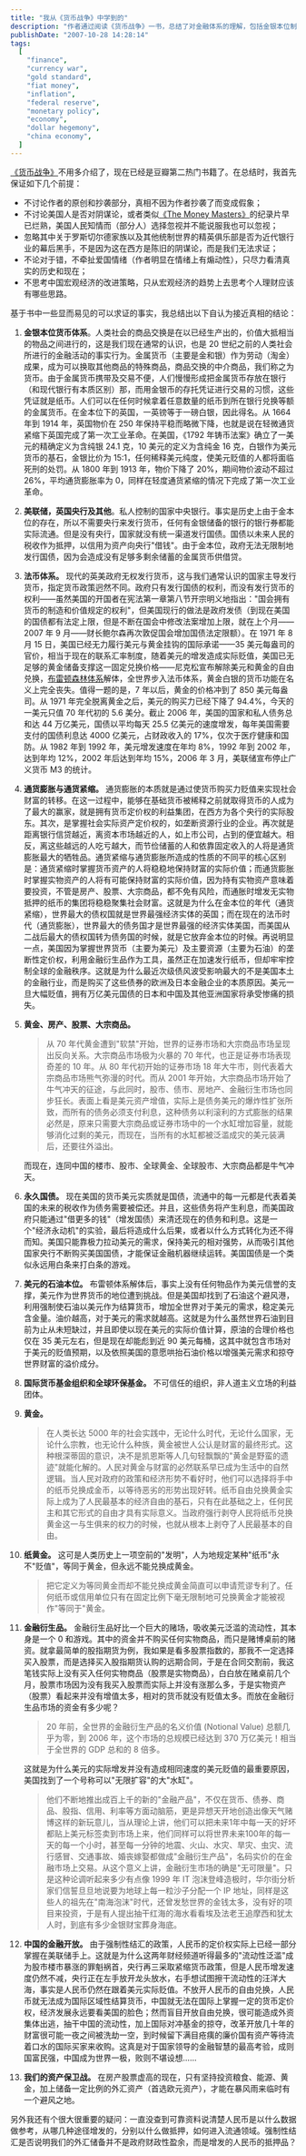 ```yaml
---
title: "我从《货币战争》中学到的"
description: "作者通过阅读《货币战争》一书，总结了对金融体系的理解，包括金银本位制的历史、美联储性质、法币体系的运作、通胀与通缩的影响、石油与美元的关系等经济议题，并探讨了美元作为世界货币的本质及中国的金融政策挑战。"
publishDate: "2007-10-28 14:28:14"
tags:
  [
    "finance",
    "currency war",
    "gold standard",
    "fiat money",
    "inflation",
    "federal reserve",
    "monetary policy",
    "economy",
    "dollar hegemony",
    "china economy",
  ]
---
```


[《货币战争》](http://www.douban.com/subject/2081876/)不用多介绍了，现在已经是豆瓣第二热门书籍了。在总结时，我首先保证如下几个前提：

- 不讨论作者的原创和抄袭部分，真相不因为作者抄袭了而变成假象；
- 不讨论美国人是否对阴谋论，或者类似[《The Money Masters》](http://www.douban.com/review/1201809/)的纪录片早已烂熟，美国人民知情而（部分人）选择忽视并不能说服我也可以忽视；
- 忽略其中关于罗斯切尔德家族以及其他统制世界的精英俱乐部是否为近代银行业的幕后黑手，不是因为这在西方是陈旧的阴谋论，而是我们无法求证；
- 不论对于错，不牵扯爱国情绪（作者明显在情绪上有煽动性），只尽力看清真实的历史和现在；
- 不思考中国宏观经济的改进策略，只从宏观经济的趋势上去思考个人理财应该有哪些思路。

基于书中一些显而易见的可以求证的事实，我总结出以下自认为接近真相的结论：

1. **金银本位货币体系**。人类社会的商品交换是在以已经生产出的，价值大抵相当的物品之间进行的，这是我们现在通常的认识，也是 20 世纪之前的人类社会所进行的金融活动的事实行为。金属货币（主要是金和银）作为劳动（淘金）成果，成为可以换取其他商品的特殊商品，商品交换的中介商品，我们称之为货币。由于金属货币携带及交易不便，人们慢慢形成把金属货币存放在银行（和现代银行有本质区别）那，而用金银币的存托凭证进行交易的习惯，这些凭证就是纸币。人们可以在任何时候拿着任意数量的纸币到所在银行兑换等额的金属货币。在金本位下的英国，一英镑等于一磅白银，因此得名。从 1664 年到 1914 年，英国物价在 250 年保持平稳而略微下降，也就是说在轻微通货紧缩下英国完成了第一次工业革命。在美国，《1792 年铸币法案》确立了一美元的精确定义为含纯银 24.1 克，10 美元的定义为含纯金 16 克，白银作为美元货币的基石，金银比价为 15:1，任何稀释美元纯度，使美元贬值的人都将面临死刑的处罚。从 1800 年到 1913 年，物价下降了 20%，期间物价波动不超过 26%，平均通货膨胀率为 0，同样在轻度通货紧缩的情况下完成了第一次工业革命。

2. **美联储，英国央行及其他**。私人控制的国家中央银行。事实是历史上由于金本位的存在，所以不需要央行来发行货币，任何有金银储备的银行的银行券都能实际流通。但是没有央行，国家就没有统一渠道发行国债。国债以未来人民的税收作为抵押，以信用为资产向央行"借钱"。由于金本位，政府无法无限制地发行国债，因为会造成没有足够多剩余储蓄的金属货币供借贷。

3. **法币体系。** 现代的英美政府无权发行货币，这与我们通常认识的国家主导发行货币，指定货币政策迥然不同。政府只有发行国债的权利，而没有发行货币的权利——虽然美国的开国者在宪法第一章第八节开宗明义地指出："国会拥有货币的制造和价值规定的权利"，但美国现行的做法是政府发债（到现在美国的国债都有法定上限，但是不断在国会中修改法案增加上限，就在上个月——2007 年 9 月——财长鲍尔森再次敦促国会增加国债法定限额）。在 1971 年 8 月 15 日，美国已经无力履行美元与黄金挂钩的国际承诺——35 美元每盎司的官价，相当于现在的联系汇率制度，随着美元的增发造成实际贬值，美国已无足够的黄金储备支撑这一固定兑换价格——尼克松宣布解除美元和黄金的自由兑换，[布雷顿森林体系](http://zhidao.baidu.com/question/14134837.html)解体，全世界步入法币体系，黄金白银的货币功能在名义上完全丧失。值得一题的是，7 年以后，黄金的价格冲到了 850 美元每盎司。从 1971 年完全脱离黄金之后，美元的购买力已经下降了 94.4%，今天的一美元只值 70 年代初的 5.6 美分。截止 2006 年，美国的国家和私人债务总和达 44 万亿美元，国债以平均每天 25.5 亿美元的速度增发，每年美国需要支付的国债利息达 4000 亿美元，占财政收入的 17%，仅次于医疗健康和国防。从 1982 年到 1992 年，美元增发速度在年均 8%，1992 年到 2002 年，达到年均 12%，2002 年后达到年均 15%，2006 年 3 月，美联储宣布停止广义货币 M3 的统计。

4. **通货膨胀与通货紧缩。** 通货膨胀的本质就是通过使货币购买力贬值来实现社会财富的转移。在这一过程中，能够在基础货币被稀释之前就取得货币的人成为了最大的赢家，就是拥有货币定价权的利益集团，在西方为各个央行的实际股东。其次，是掌握社会实际资产定价权的，如垄断资源行业的企业。再次就是距离银行信贷越近，离资本市场越近的人，如上市公司，占到的便宜越大。相反，离这些越远的人吃亏越大，而节俭储蓄的人和依靠固定收入的人将是通货膨胀最大的牺牲品。通货紧缩与通货膨胀所造成的性质的不同平的核心区别是：通货紧缩时掌握货币资产的人将稳稳地保持财富的实际价值；而通货膨胀时掌握实物资产的人将有可能保持财富的实际价值，因为持有实物资产意味着要投资，不管是房产、股票、大宗商品，都不免有风险，而通胀时增发无实物抵押的纸币的集团将稳稳聚集社会财富。这就是为什么在金本位的年代（通货紧缩），世界最大的债权国就是世界最强经济实体的英国；而在现在的法币时代（通货膨胀），世界最大的债务国才是世界最强的经济实体美国，而美国从二战后最大的债权国转为债务国的时候，就是它放弃金本位的时候。再说明显一点，美国因为掌握世界货币（主要为美元）及主要资源（主要为石油）的垄断性定价权，利用金融衍生品作为工具，虽然正在加速发行纸币，但却牢牢控制全球的金融秩序。这就是为什么最近次级债风波受影响最大的不是美国本土的金融行业，而是购买了这些债券的欧洲及日本金融企业的本质原因。美元一旦大幅贬值，拥有万亿美元国债的日本和中国及其他亚洲国家将承受惨痛的损失。

5. **黄金、房产、股票、大宗商品。**

   > 从 70 年代黄金遭到"软禁"开始，世界的证券市场和大宗商品市场呈现出反向关系。大宗商品市场极为火暴的 70 年代，也正是证券市场表现奇差的 10 年。从 80 年代初开始的证券市场 18 年大牛市，则代表着大宗商品市场熊气弥漫的时代。而从 2001 年开始，大宗商品市场开始了牛气冲天的征途，与此同时，股市、债市、房地产、金融衍生市场也同步狂长。表面上看是美元资产增值，实际上是债务美元的爆炸性扩张所致，而所有的债务必须支付利息，这种债务以利滚利的方式膨胀的结果必然是，原来只需要大宗商品或证券市场中的一个水缸增加容量，就能够消化过剩的美元，而现在，当所有的水缸都被泛滥成灾的美元装满后，还要往外溢出。

   而现在，连同中国的楼市、股市、全球黄金、全球股市、大宗商品都是牛气冲天。

6. **永久国债。** 现在美国的货币美元实质就是国债，流通中的每一元都是代表着美国的未来的税收作为债务需要被偿还。并且，这些债务将产生利息，而美国政府只能通过"借更多的钱"（增发国债）来清还现在的债务和利息。这是一个"经济永动机"的实验，最后将造成什么后果，或者以什么方式转化为还不得而知。美国只能靠极力拉动美元的需求，保持美元的相对强势，从而吸引其他国家央行不断购买美国国债，才能保证金融机器继续运转。美国国债是一个类似永远用白条来打白条的游戏。

7. **美元的石油本位。** 布雷顿体系解体后，事实上没有任何物品作为美元信誉的支撑，美元作为世界货币的地位遭到挑战。但是美国却找到了石油这个避风港，利用强制使石油以美元作为结算货币，增加全世界对于美元的需求，稳定美元含金量。油价越高，对于美元的需求就越高。这就是为什么虽然世界石油到目前为止从未短缺过，并且即使以现在美元的实际价值计算，原油的合理价格也仅在 35 美元左右，但是现在却能彪到近 90 美元每桶，这其中就包含市场对于美元的贬值预期，以及依照美国的意愿哄抬石油价格以增强美元需求和掠夺世界财富的溢价成分。

8. **国际货币基金组织和全球环保基金。** 不可信任的组织，非人道主义立场的利益团体。

9. **黄金。**

   > 在人类长达 5000 年的社会实践中，无论什么时代，无论什么国家，无论什么宗教，也无论什么种族，黄金被世人公认是财富的最终形式。这种根深蒂固的意识，决不是凯恩斯等人几句轻飘飘的"黄金是野蛮的遗迹"就能化解的。人民对黄金与财富的必然联系早已成为生活中的自然逻辑。当人民对政府的政策和经济形势不看好时，他们可以选择将手中的纸币兑换成金币，以等待恶劣的形势出现好转。纸币自由兑换黄金实际上成为了人民最基本的经济自由的基石，只有在此基础之上，任何民主和其它形式的自由才具有实际意义。当政府强行剥夺人民将纸币兑换黄金这一与生俱来的权力的时候，也就从根本上剥夺了人民最基本的自由。

10. **纸黄金。** 这可是人类历史上一项空前的"发明"，人为地规定某种"纸币"永不"贬值"，等同于黄金，但永远不能兑换成黄金。

    > 把它定义为等同黄金而却不能兑换成黄金简直可以申请荒谬专利了。任何纸币或信用单位只有在固定比例下毫无限制地可兑换黄金才能被视作"等同于"黄金。

11. **金融衍生品。** 金融衍生品好比一个巨大的赌场，吸收美元泛滥的流动性，其本身是一个 0 和游戏。其中的资金并不购买任何实物商品，而只是赌博桌前的赌资。就拿最简单的股指期货为例，我如果是看多股票指数的，那我不一定选择买入股票，而是选择买入股指期货认购的远期合同，于是在合同交割前，我这笔钱实际上没有买入任何实物商品（股票是实物商品），白白放在赌桌前几个月，股票市场因为没有我买入股票而实际上并没有涨那么多，于是实物资产（股票）看起来并没有增值太多，相对的货币就没有贬值太多。而放在金融衍生品市场的资金有多少呢？

    > 20 年前，全世界的金融衍生产品的名义价值 (Notional Value) 总额几乎为零，到 2006 年，这个市场的总规模已经达到 370 万亿美元！相当于全世界的 GDP 总和的 8 倍多。

    这就是为什么美元的实际增发并没有造成相同速度的美元贬值的最重要原因，美国找到了一个号称可以"无限扩容"的大"水缸"。

    > 他们不断地推出成百上千的新的"金融产品"，不仅在货币、债券、商品、股指、信用、利率等方面动脑筋，更是异想天开地创造出像天气赌博这样的新玩意儿，当从理论上讲，他们可以把未来1年中每一天的好坏都贴上美元标签卖到市场上来，他们同样可以将世界未来100年的每一天的每一个小时，甚至每一分钟的地震、火山、水灾、旱灾、虫灾、流行感冒、交通事故、婚丧嫁娶都做成"金融衍生产品"，名码实价的在金融市场上交易。从这个意义上讲，金融衍生市场的确是"无可限量"。只是这种论调听起来多少有点像 1999 年 IT 泡沫登峰造极时，华尔街分析家们信誓旦旦地说要为地球上每一粒沙子分配一个 IP 地址，同样是这些人的祖先在"南海泡沫"时代，还曾发愁世界的金钱太多，没有好的项目来投资，于是有人提出抽干红海的海水看看埃及法老王追摩西和犹太人时，到底有多少金银财宝葬身海底。

12. **中国的金融开放。** 由于强制性结汇的政策，人民币的定价权实际上已经一部分掌握在美联储手上。这就是为什么这两年财经频道听得最多的"流动性泛滥"成为股市楼市暴涨的罪魁祸首，央行再三采取紧缩货币政策，但是人民币增发速度仍然不减，央行正在左手放开龙头放水，右手想试图擦干流动性的汪洋大海，事实是人民币仍然在跟着美元实际贬值。不放开人民币的自由兑换，人民币就无法成为国际区域性结算货币，中国就无法在国际上掌握一定的货币定价权，经济发展永远要看美国的脸色；然而盲目开放自由兑换，很可能造成外资集体出逃，抽干中国的流动性，加上国际对冲基金的掠夺，改革开放几十年的财富很可能一夜之间被洗劫一空，到时候留下满目疮痍的廉价国有资产等待流着口水的国际买家来收购。这真是对于国家领导的金融智慧的最高考验，成则国富民强，中国成为世界一极，败则不堪设想……

13. **我们的资产保卫战。** 在房产股票虚高的现在，只有坚持投资粮食、能源、黄金，加上储备一定比例的外汇资产（首选欧元资产），才能在暴风雨来临时有一个避风之地。

另外我还有个很大很重要的疑问：一直没查到可靠资料说清楚人民币是以什么数据做参考，从哪几种途径增发的，分别以什么做抵押，如何进入流通领域。强制性结汇是否说明我们的外汇储备并不是政府财政性盈余，而是增发的人民币的抵押品？
